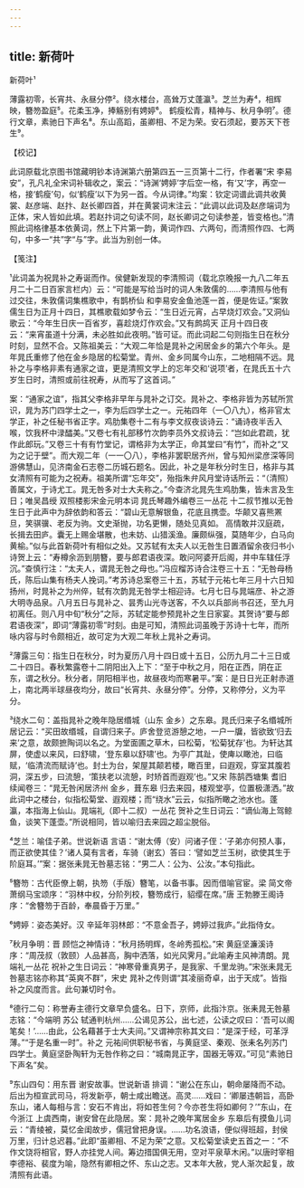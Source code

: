 ```yaml
---
---
---
```

title: 新荷叶
---



新荷叶¹





薄露初零，长宵共、永昼分停²。绕水楼台，高耸万丈蓬瀛³。芝兰为寿⁴，相辉映，簪笏盈庭⁵。花柔玉净，捧觞别有娉婷⁶。 鹤瘦松青，精神与、秋月争明⁷。德行文章，素驰日下声名⁸。东山高蹈，虽卿相、不足为荣。安石须起，要苏天下苍生⁹。

【校记】

此词原载北京图书馆藏明钞本诗渊第六册第四五一三页第十二行，作者署“宋 李易安”，孔凡礼全宋词补辑收之，案云：“诗渊‘娉婷’字后空一格，有‘又’字，再空一格，接‘鹤瘦’句，似‘鹤瘦’以下为另一首。今从词律。”均案：钦定词谱此调共收黄裳、赵彦端、赵抃、赵长卿四首，并在黄裳词末注云：“此调以此词及赵彦端词为正体，宋人皆如此填。若赵抃词之句读不同，赵长卿词之句读参差，皆变格也。”清照此词格律基本依黄词，然上下片第一韵，黄词作四、六两句，而清照作四、七两句，中多一“共”字“与”字。此当为别创一体。

【笺注】

¹此词盖为祝晁补之寿诞而作。侯健新发现的李清照词（载北京晚报一九八二年五月二十二日百家言栏内）云：“可能是写给当时的词人朱敦儒的……李清照与他有过交往，朱敦儒词集樵歌中，有鹊桥仙 和李易安金鱼池莲一首，便是佐证。”案敦儒生日为正月十四日，其樵歌载如梦令云：“生日近元宵，占早烧灯欢会。”又洞仙歌云：“今年生日庆一百省岁，喜趁烧灯作欢会。”又有鹧鸪天 正月十四日夜云：“来宵虽道十分满，未必胜如此夜明。”皆可证。而此词起二句则指生日在秋分时刻，显然不合。又陈祖美云：“大观二年恰是晁补之闲居金乡的第六个年头。是年晁氏重修了他在金乡隐居的松菊堂。青州、金乡同属今山东，二地相隔不远。晁补之与李格非素有通家之谊，更是清照文学上的忘年交和‘说项’者，在晁氏五十六岁生日时，清照或前往祝寿，从而写了这首词。”

案：“通家之谊”，指其父李格非早年与晁补之订交。晁补之、李格非皆为苏轼所赏识，晁为苏门四学士之一，李为后四学士之一。元祐四年（一〇八九），格非官太学正，补之任秘书省正字。鸡肋集卷十二有与李文叔夜谈诗云：“诵诗夜半舌入喉，饮我杯中渌醽美。”又卷七有礼部移竹次韵李员外文叔诗云：“岂如此君疏，犹作此郎玩。”又卷三十有有竹堂记，谓格非为太学正，命其堂曰“有竹”，而补之“又为之记于壁”。而大观二年（一一〇八），李格非罢职居齐州，曾与知州梁彦深等同游佛慧山，见济南金石志卷二历城石题名。因此，补之是年秋分时生日，格非与其女清照有可能为之祝寿。祖美所谓“忘年交”，殆指朱弁风月堂诗话所云：“（清照）善属文，于诗尤工。晁无咎多对士大夫称之。”今查济北晁先生鸡肋集，皆未言及生日；唯吴昌绶 双照楼影宋金元明本词 晁氏琴趣外编卷三一丛花 十二叔节推以无咎生日于此声中为辞依韵和答云：“碧山无意解银鱼，花底且携壶。华颠又喜熊罴旦，笑骐骥、老反为驹。文史渐抛，功名更懒，随处见真如。 高情敢并汉庭疏，长揖去田庐。囊无上赐金堪散，也未妨、山猎溪渔。廉颇纵强，莫随年少，白马向黄榆。”似与此首新荷叶有相似之处。又苏轼有太夫人以无咎生日置酒留余夜归书小诗贺上云：“寿樽余沥到朋簪，要与郎君语夜深。敢问阿婆开后阁，井中车辖任浮沉。”查慎行注：“太夫人，谓晁无咎之母也。”冯应榴苏诗合注卷三十五：“无咎母杨氏，陈后山集有杨夫人挽词。”考苏诗总案卷三十五，苏轼于元祐七年三月十六日知扬州，时晁补之为州倅，轼有次韵晁无咎学士相迎诗。七月七日与晁端彦、补之游大明寺品泉。八月五日与晁补之、昙秀山光寺送客，不久以兵部尚书召还，至九月初离任。则八月中旬“秋分”之际，苏轼定能参预晁补之生日家宴。其贺诗“要与郎君语夜深”，即词“薄露初零”时刻。由是可知，清照此词虽晚于苏诗十七年，而所咏内容与时令颇相近，故可定为大观二年秋上晁补之寿词。

²薄露三句：指生日在秋分，时为夏历八月十四日或十五日，公历九月二十三日或二十四日。春秋繁露卷十二阴阳出入上下：“至于中秋之月，阳在正西，阴在正东，谓之秋分。秋分者，阴阳相半也，故昼夜均而寒暑平。”案：是日日光正射赤道上，南北两半球昼夜均分，故曰“长宵共、永昼分停”。分停，又称停分，义为平分。

³绕水二句：盖指晁补之晚年隐居缗城（山东 金乡）之东皋。晁氏归来子名缗城所居记云：“买田故缗城，自谓归来子。庐舍登览游憩之地，一户一牖，皆欲致‘归去来’之意，故颇摭陶词以名之。为堂面圃之草木，曰松菊，‘松菊犹存’也。为轩达其屏，使虚以来风，曰舒啸，‘登东皋以舒啸’也。为亭广其趾，使庳以瞰池，曰临赋，‘临清流而赋诗’也。封土为台，架屋其颠若楼，瞰百里，曰遐观，穿室其腹若洞，深五步，曰流憩，‘策扶老以流憩，时矫首而遐观’也。”又宋 陈鹄西塘集 耆旧续闻卷三：“晁无咎闲居济州 金乡，葺东皋 归去来园，楼观堂亭，位置极潇洒。”故此词中之楼台，似指松菊堂、遐观楼；而“绕水”云云，似指所瞰之池水也。蓬 瀛，本指海上仙山。晁端礼（即十二叔）一丛花 贺补之生日词云：“谪仙海上驾鲸鱼，谈笑下蓬壶。”所说相同，皆以喻归去来园之超尘脱俗。

⁴芝兰：喻佳子弟。世说新语 言语：“谢太傅（安）问诸子侄：‘子弟亦何预人事，而正欲使其佳？’诸人莫有言者，车骑（谢玄）答曰：‘譬如芝兰玉树，欲使其生于阶庭耳。’”案：据张耒晁无咎墓志铭：“男二人：公为、公汝。”本句指此。

⁵簪笏：古代臣僚上朝，执笏（手版）簪笔，以备书事。因而借喻官宦。梁 简文帝 萧纲马宝颂序：“羽林中权，分阶列校，簪笏成行，貂缨在席。”唐 王勃滕王阁诗序：“舍簪笏于百龄，奉晨昏于万里。”

⁶娉婷：姿态美好。汉 辛延年羽林郎：“不意金吾子，娉婷过我庐。”此指侍女。

⁷秋月争明：晋 顾恺之神情诗：“秋月扬明辉，冬岭秀孤松。”宋 黄庭坚濂溪诗序：“周茂叔（敦颐）人品甚高，胸中洒落，如光风霁月。”此喻寿主风神清朗。晁端礼一丛花 祝补之生日词云：“神寒骨重真男子，是我家、千里龙驹。”宋张耒晁无咎墓志铭亦称其“英爽不群”，宋史 晁补之传则谓“其凌丽奇卓，出于天成”。皆指补之风度而言。此句兼切时令。

⁸德行二句：称誉寿主德行文章早负盛名。日下，京师，此指汴京。张耒晁无咎墓志铭：“今端明 苏公 轼通判杭州……公谒见苏公，出七述，公读之叹曰：‘吾可以阁笔矣！’……由此，公名藉甚于士大夫间。”又谓神宗称其文曰：“是深于经，可革浮薄。”“于是名重一时”。补之 元祐间供职秘书省，与黄庭坚、秦观、张耒名列苏门四学士。黄庭坚卧陶轩为无咎作称之曰：“城南晁正字，国器无等双。”可见“素驰日下声名”矣。

⁹东山四句：用东晋 谢安故事。世说新语 排调：“谢公在东山，朝命屡降而不动。后出为桓宣武司马，将发新亭，朝士咸出瞻送。高灵……戏曰：‘卿屡违朝旨，高卧东山，诸人每相与言：安石不肯出，将如苍生何？今亦苍生将如卿何？’”东山，在今浙江 上虞西南，谢安曾在此隐居。案：晁补之晚年寓居金乡 东皋后有摸鱼儿词云：“青绫被，莫忆金闺故步，儒冠曾把身误。……功名浪语，便似得班超，封侯万里，归计总迟暮。”此即“虽卿相、不足为荣”之意。又松菊堂读史五首之一：“不作文饶将相官，野人亦挂党人间。筹边措国俱无用，空对平泉草木闲。”以唐时宰相李德裕、裴度为喻，隐然有卿相之怀、东山之志。又本年大赦，党人渐次起复，故清照有此语。
